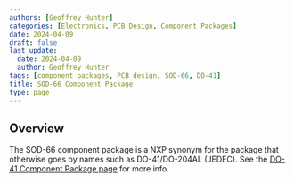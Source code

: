 ```yaml
---
authors: [Geoffrey Hunter]
categories: [Electronics, PCB Design, Component Packages]
date: 2024-04-09
draft: false
last_update:
  date: 2024-04-09
  author: Geoffrey Hunter
tags: [component packages, PCB design, SOD-66, DO-41]
title: SOD-66 Component Package
type: page
---
```


## Overview

The SOD-66 component package is a NXP synonym for the package that otherwise goes by names such as DO-41/DO-204AL (JEDEC). See the [DO-41 Component Package page](/pcb-design/component-packages/do-41-component-package/) for more info.
